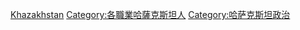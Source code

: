 {{Commonscat|Politicians of Kazakhstan}}

[[Category:亚洲各国政治人物|Khazakhstan]]
[[Category:各職業哈薩克斯坦人|Category:各職業哈薩克斯坦人]]
[[Category:哈萨克斯坦政治|Category:哈萨克斯坦政治]]
